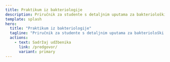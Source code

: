 ```yaml
---
title: Praktikum iz bakteriologije
description: Priručnik za studente s detaljnim uputama za bakteriološki praktikum
template: splash
hero:
  title: "Praktikum iz bakteriologije"
  tagline: "Priručnik za studente s detaljnim uputama za bakteriološki praktikum"
  actions:
    - text: Sadržaj udžbenika
      link: /predgovor/
      variant: primary
---
```


<style dangerouslySetInnerHTML={{
  __html: `
    /* Osnovni stilovi za hero sekciju */
    .sl-hero {
      background: linear-gradient(135deg, #138d75 0%, #0e6655 100%);
      position: relative;
      overflow: hidden;
    }
    
    /* Pozadinski uzorak kao u Hero.astro */
    .sl-hero::before {
      content: '';
      position: absolute;
      top: 0;
      left: 0;
      right: 0;
      bottom: 0;
      background-image: 
        radial-gradient(circle at 2px 2px, rgba(255,255,255,0.05) 1px, transparent 0),
        linear-gradient(45deg, transparent 40%, rgba(255,255,255,0.02) 50%, transparent 60%);
      background-size: 20px 20px, 100% 100%;
      pointer-events: none;
      z-index: 1;
    }
    
    /* Glavna pozadina */
    .sl-hero::after {
      content: '';
      position: absolute;
      top: 0;
      left: 0;
      right: 0;
      bottom: 0;
      background: linear-gradient(135deg, #138d75 0%, #0e6655 100%);
      z-index: 1;
    }
    
    /* Tekst iznad pozadine */
    .sl-hero .sl-hero__title,
    .sl-hero .sl-hero__tagline,
    .sl-hero .sl-hero__actions {
      position: relative;
      z-index: 2;
      color: #ffffff;
    }
    
    /* Bijeli tekst za naslov */
    .sl-hero .sl-hero__title {
      color: #ffffff !important;
      text-shadow: 0 2px 4px rgba(0,0,0,0.5);
    }
    
    /* Responzivni dizajn */
    @media (max-width: 1024px) {
      .sl-hero::before {
        background-image: linear-gradient(45deg, transparent 40%, rgba(255,255,255,0.02) 50%, transparent 60%);
        background-size: 100% 100%;
      }
    }
  `
}} />

<section class="home-intro">
  <p><strong>Dobrodošli!</strong> Ovo mrežno izdanje vodi vas kroz ključne tehnike bakteriologije – od sigurnog rada i aseptike do identifikacije i interpretacije rezultata. Sve je organizirano tako da brzo prijeđete s teorije na praksu.</p>
</section>

<h3 style="color: #096279; font-size: 1.4rem; font-weight: 600; margin: 1.5rem 0 1rem 0;">Zašto ovaj udžbenik</h3>

<div class="features" role="list">
  <div class="feature" role="listitem">
    <h3>Fokus na praksu</h3>
    <p>Sažete upute, jasno označeni koraci i fotografije očekivanih rezultata.</p>
  </div>
  <div class="feature" role="listitem">
    <h3>Standardizirani protokoli</h3>
    <p>Sterilizacija, bojenja, brojanja i biokemijski testovi – sve na jednom mjestu.</p>
  </div>
  <div class="feature" role="listitem">
    <h3>Učenje po modulima</h3>
    <p>Svako poglavlje je samostalna cjelina s ciljevima i provjerom znanja.</p>
  </div>
</div>

<h3 style="color: #096279; font-size: 1.4rem; font-weight: 600; margin: 1.5rem 0 1rem 0;">Kako koristiti</h3>

1. Kreni od <a href="/predgovor/">Predgovora</a> (kontekst, struktura i sigurnost).
2. Otvori <a href="/predgovor/#pregled-poglavlja">Pregled poglavlja</a> i izaberi temu.
3. Slijedi protokol → odradi vježbu → usporedi rezultat sa slikama.
4. Bilježi opažanja i ponovi ključne korake.

:::tip[Preporuka]
Najbolje rezultate daje kombinacija čitanja i izvođenja vježbi u laboratoriju.
:::

<h3 style="color: #096279; font-size: 1.4rem; font-weight: 600; margin: 1.5rem 0 1rem 0;">Brzi pristup</h3>

<div class="quick-links" role="list">
  <a class="quick-link" role="listitem" href="/predgovor/">
    <span class="ql-title">Predgovor</span>
    <span class="ql-sub">Kratki uvod i struktura</span>
  </a>
  <a class="quick-link" role="listitem" href="/predgovor/#pregled-poglavlja">
    <span class="ql-title">Poglavlja</span>
    <span class="ql-sub">Sve teme na jednom mjestu</span>
  </a>
  <a class="quick-link" role="listitem" href="/poglavlje-3/">
    <span class="ql-title">Bojenja</span>
    <span class="ql-sub">Gram, kapsule, endospore…</span>
  </a>
  <a class="quick-link" role="listitem" href="/poglavlje-11/">
    <span class="ql-title">Sporogene bakterije</span>
    <span class="ql-sub">Tehnike i interpretacija</span>
  </a>
  <a class="quick-link" role="listitem" href="/poglavlje-13/">
    <span class="ql-title">Antibiogram & aromatogram</span>
    <span class="ql-sub">Metode i čitanje zona</span>
  </a>
  <a class="quick-link" role="listitem" href="/poglavlje-9/">
    <span class="ql-title">Analiza vode</span>
    <span class="ql-sub">Indikatori i sanitarni kriteriji</span>
  </a>
</div>
